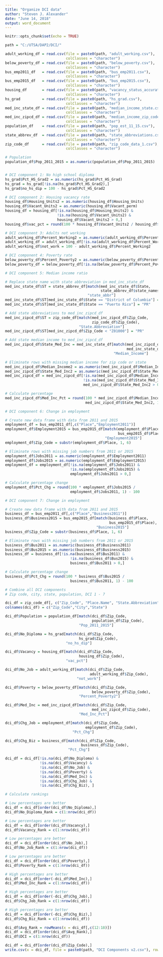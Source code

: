 ---
title: "Organize DCI data"
author: "Steven J. Alexander"
date: "June 14, 2018"
output: word_document
---

```{r setup, include=FALSE}
knitr::opts_chunk$set(echo = TRUE)
```

```{r}
path = "C:/UTSA/DAP2/DCI/"

adult_working_df = read.csv(file = paste0(path, "adult_working.csv"), 
                            colClasses = "character")
below_poverty_df = read.csv(file = paste0(path, "below_poverty.csv"), 
                            colClasses = "character")
bus_emp2011_df   = read.csv(file = paste0(path, "bus_emp2011.csv"), 
                            colClasses = "character")
bus_emp2015_df   = read.csv(file = paste0(path, "bus_emp2015.csv"), 
                            colClasses = "character")
housing_df       = read.csv(file = paste0(path, "vacancy_status_accurate.csv"), 
                            colClasses = "character")
hs_grad          = read.csv(file = paste0(path, "hs_grad.csv"), 
                            colClasses = "character")
med_inc_state_df = read.csv(file = paste0(path, "median_income_state.csv"), 
                            colClasses = "character")
med_inc_zipcd_df = read.csv(file = paste0(path, "median_income_zip_code.csv"), 
                            colClasses = "character")
population_df    = read.csv(file = paste0(path, "pop_est_11_15.csv"), 
                            colClasses = "character")
state_abbrev_df  = read.csv(file = paste0(path, "state_abbreviations.csv"), 
                            colClasses = "character")
zip_code_df      = read.csv(file = paste0(path, "zip_code_data_1.csv"), 
                            colClasses = "character")
```

```{r}
# Population
population_df$Pop_2011_2015 = as.numeric(population_df$Pop_2011_2015)


# DCI component 1: No high school diploma
hs_grad$Pct_HS_Grad2 = as.numeric(hs_grad$Pct_HS_Grad)
hs_grad = hs_grad[!is.na(hs_grad$Pct_HS_Grad2),]
hs_grad$no_hs_dip = 100 - hs_grad$Pct_HS_Grad2

# DCI component 2: Housing vacancy rate
housing_df$Housing_Units2 = as.numeric(housing_df$Housing_Units)
housing_df$Vacant_Units2 = as.numeric(housing_df$Vacant_perm)
housing_df = housing_df[!is.na(housing_df$Housing_Units2) &
                        !is.na(housing_df$Vacant_Units2) &
                        housing_df$Vacant_Units2 > 0,]
housing_df$vac_pct = round(100 * housing_df$Vacant_Units2 / housing_df$Housing_Units2, 1)

# DCI component 3: Adults not working
adult_working_df$Percent_Working2 = as.numeric(adult_working_df$Percent_Working)
adult_working_df = adult_working_df[!is.na(adult_working_df$Percent_Working2),]
adult_working_df$not_work = 100 - adult_working_df$Percent_Working2

# DCI component 4: Poverty rate
below_poverty_df$Percent_Poverty2 = as.numeric(below_poverty_df$Percent_Poverty)
below_poverty_df = below_poverty_df[!is.na(below_poverty_df$Percent_Poverty2),]
```

```{r}
# DCI component 5: Median income ratio

# Replace state name with state abbreviation in med_inc_state_df
med_inc_state_df$ST = state_abbrev_df[match(med_inc_state_df$State, 
                                            state_abbrev_df$state_names), 
                                      "state_abbr"]
med_inc_state_df$ST[med_inc_state_df$State == "District of Columbia"] = "DC"
med_inc_state_df$ST[med_inc_state_df$State == "Puerto Rico"] = "PR"

# Add state abbreviations to med_inc_zipcd_df
med_inc_zipcd_df$ST = zip_code_df[match(med_inc_zipcd_df$Zip_Code,
                                        zip_code_df$Zip_Code), 
                                  "State.Abbreviation"]
med_inc_zipcd_df$ST[med_inc_zipcd_df$Zip_Code < "Z01000"] = "PR"

# Add state median income to med_inc_zipcd_df
med_inc_zipcd_df$State_Med_Inc = med_inc_state_df[match(med_inc_zipcd_df$ST,
                                                        med_inc_state_df$ST),
                                                  "Median_Income"]

# Eliminate rows with missing median income for zip code or state
med_inc_zipcd_df$Median_Income2 = as.numeric(med_inc_zipcd_df$Median_Income)
med_inc_zipcd_df$State_Med_Inc2 = as.numeric(med_inc_zipcd_df$State_Med_Inc)
med_inc_zipcd_df = med_inc_zipcd_df[!is.na(med_inc_zipcd_df$Median_Income2) &
                                    !is.na(med_inc_zipcd_df$State_Med_Inc2) &
                                    med_inc_zipcd_df$State_Med_Inc2 > 0,]

# Calculate percentage
med_inc_zipcd_df$Med_Inc_Pct = round(100 * med_inc_zipcd_df$Median_Income2 /
                                     med_inc_zipcd_df$State_Med_Inc2, 1)
```

```{r}
# DCI component 6: Change in employment

# Create new data frame with data from 2011 and 2015
employment_df = bus_emp2011_df[,c("Place","Employment2011")]
employment_df$Employment2015 = bus_emp2015_df[match(employment_df$Place,
                                                    bus_emp2015_df$Place),
                                              "Employment2015"]
employment_df$Zip_Code = substr(employment_df$Place, 1, 6)

# Eliminate rows with missing job numbers from 2011 or 2015
employment_df$Jobs2011 = as.numeric(employment_df$Employment2011)
employment_df$Jobs2015 = as.numeric(employment_df$Employment2015)
employment_df = employment_df[!is.na(employment_df$Jobs2011) &
                              !is.na(employment_df$Jobs2015) &
                              employment_df$Jobs2011 > 0,]

# Calculate percentage change
employment_df$Pct_Chg = round(100 * employment_df$Jobs2015 /
                              employment_df$Jobs2011, 1) - 100
```


```{r}
# DCI component 7: Change in employment

# Create new data frame with data from 2011 and 2015
business_df = bus_emp2011_df[,c("Place","Business2011")]
business_df$Business2015 = bus_emp2015_df[match(business_df$Place,
                                                bus_emp2015_df$Place),
                                          "Business2015"]
business_df$Zip_Code = substr(business_df$Place, 1, 6)

# Eliminate rows with missing job numbers from 2011 or 2015
business_df$Bus2011 = as.numeric(business_df$Business2011)
business_df$Bus2015 = as.numeric(business_df$Business2015)
business_df = business_df[!is.na(business_df$Bus2011) &
                              !is.na(business_df$Bus2015) &
                              business_df$Bus2011 > 0,]

# Calculate percentage change
business_df$Pct_Chg = round(100 * business_df$Bus2015 /
                              business_df$Bus2011, 1) - 100
```

```{r}
# Combine all DCI components
# Zip code, city, state, population, DCI 1 - 7

dci_df = zip_code_df[, c("Zip_Code", "Place.Name", "State.Abbreviation")]
colnames(dci_df) = c("Zip_Code","City","State")

dci_df$Population = population_df[match(dci_df$Zip_Code,
                                        population_df$Zip_Code),
                                  "Pop_2011_2015"]

dci_df$No_Diploma = hs_grad[match(dci_df$Zip_Code,
                                  hs_grad$Zip_Code),
                            "no_hs_dip"]

dci_df$Vacancy = housing_df[match(dci_df$Zip_Code, 
                                  housing_df$Zip_Code), 
                            "vac_pct"]

dci_df$No_Job = adult_working_df[match(dci_df$Zip_Code, 
                                       adult_working_df$Zip_Code),
                                 "not_work"]

dci_df$Poverty = below_poverty_df[match(dci_df$Zip_Code, 
                                        below_poverty_df$Zip_Code), 
                                  "Percent_Poverty2"]

dci_df$Med_Inc = med_inc_zipcd_df[match(dci_df$Zip_Code,
                                        med_inc_zipcd_df$Zip_Code),
                                  "Med_Inc_Pct"]

dci_df$Chg_Job = employment_df[match(dci_df$Zip_Code,
                                     employment_df$Zip_Code),
                               "Pct_Chg"]

dci_df$Chg_Biz = business_df[match(dci_df$Zip_Code,
                                   business_df$Zip_Code),
                             "Pct_Chg"]

dci_df = dci_df[!is.na(dci_df$No_Diploma) &
                !is.na(dci_df$Vacancy) &
                !is.na(dci_df$No_Job) &
                !is.na(dci_df$Poverty) &
                !is.na(dci_df$Med_Inc) &
                !is.na(dci_df$Chg_Job) &
                !is.na(dci_df$Chg_Biz), ]
```

```{r}
# Calculate rankings

# Low percentages are better
dci_df = dci_df[order(dci_df$No_Diploma),]
dci_df$No_Diploma_Rank = c(1:nrow(dci_df))

# Low percentages are better
dci_df = dci_df[order(dci_df$Vacancy),]
dci_df$Vacancy_Rank = c(1:nrow(dci_df))

# Low percentages are better
dci_df = dci_df[order(dci_df$No_Job),]
dci_df$No_Job_Rank = c(1:nrow(dci_df))

# Low percentages are better
dci_df = dci_df[order(dci_df$Poverty),]
dci_df$Poverty_Rank = c(1:nrow(dci_df))

# High percentages are better
dci_df = dci_df[order(-dci_df$Med_Inc),]
dci_df$Med_Inc_Rank = c(1:nrow(dci_df))

# High percentages are better
dci_df = dci_df[order(-dci_df$Chg_Job),]
dci_df$Chg_Job_Rank = c(1:nrow(dci_df))

# High percentages are better
dci_df = dci_df[order(-dci_df$Chg_Biz),]
dci_df$Chg_Biz_Rank = c(1:nrow(dci_df))

dci_df$Avg_Rank = rowMeans(x = dci_df[,c(12:18)])
dci_df = dci_df[order(dci_df$Avg_Rank),]
dci_df$DCI = c(1:nrow(dci_df))
```


```{r}
dci_df = dci_df[order(dci_df$Zip_Code),]
write.csv(x = dci_df, file = paste0(path, "DCI Components v2.csv"), row.names = FALSE)
```
